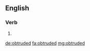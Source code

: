 ==English==

===Verb===
{{head|en|verb form}}

# {{en-past of|obtrude}}

[[de:obtruded]]
[[fa:obtruded]]
[[mg:obtruded]]